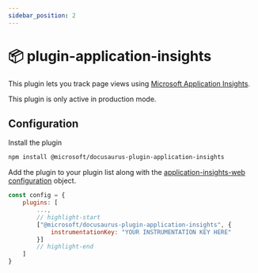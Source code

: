 ```yaml
---
sidebar_position: 2
---
```


# 📦 plugin-application-insights

This plugin lets you track page views using [Microsoft Application Insights](https://www.npmjs.com/package/@microsoft/applicationinsights-web).

This plugin is only active in production mode.

## Configuration

Install the plugin

```bash npm2yarn
npm install @microsoft/docusaurus-plugin-application-insights
```

Add the plugin to your plugin list along with the [application-insights-web configuration](https://github.com/microsoft/ApplicationInsights-JS#snippet-configuration-options) object.

```js
const config = {
    plugins: [
        ...,
        // highlight-start
        ["@microsoft/docusaurus-plugin-application-insights", {
            instrumentationKey: "YOUR INSTRUMENTATION KEY HERE"
        }]
        // highlight-end
    ]
}
```
